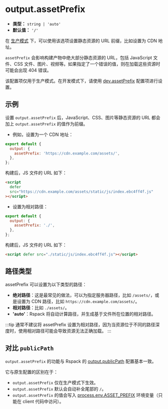 # output.assetPrefix

- **类型：** `string | 'auto'`
- **默认值：** `'/'`

在 [生产模式](/config/mode) 下，可以使用该选项设置静态资源的 URL 前缀，比如设置为 CDN 地址。

`assetPrefix` 会影响构建产物中绝大部分静态资源的 URL，包括 JavaScript 文件、CSS 文件、图片、视频等。如果指定了一个错误的值，则在加载这些资源时可能会出现 404 错误。

该配置项仅用于生产模式。在开发模式下，请使用 [dev.assetPrefix](/config/dev/asset-prefix) 配置项进行设置。

## 示例

设置 `output.assetPrefix` 后，JavaScript、CSS、图片等静态资源的 URL 都会加上 `output.assetPrefix` 的值作为前缀。

- 例如，设置为一个 CDN 地址：

```js
export default {
  output: {
    assetPrefix: 'https://cdn.example.com/assets/',
  },
};
```

构建后，JS 文件的 URL 如下：

```html
<script
  defer
  src="https://cdn.example.com/assets/static/js/index.ebc4ff4f.js"
></script>
```

- 设置为相对路径：

```js
export default {
  output: {
    assetPrefix: './',
  },
};
```

构建后，JS 文件的 URL 如下：

```html
<script defer src="./static/js/index.ebc4ff4f.js"></script>
```

## 路径类型

assetPrefix 可以设置为以下类型的路径：

- **绝对路径**：这是最常见的做法，可以为指定服务器路径，比如 `/assets/`，或是设置为 CDN 路径，比如 `https://cdn.example.com/assets/`。
- **相对路径**：比如 `./assets/`。
- **'auto'**：Rspack 将自动计算路径，并生成基于文件所在位置的相对路径。

:::tip
通常不建议将 assetPrefix 设置为相对路径，因为当资源位于不同的路径深度时，使用相对路径可能会导致资源无法正确加载。
:::

## 对比 `publicPath`

`output.assetPrefix` 的功能与 Rspack 的 [output.publicPath](https://rspack.dev/zh/config/output#outputpublicpath) 配置基本一致。

它与原生配置的区别在于：

- `output.assetPrefix` 仅在生产模式下生效。
- `output.assetPrefix` 默认会自动补全尾部的 `/`。
- `output.assetPrefix` 的值会写入 [process.env.ASSET_PREFIX](/guide/advanced/env-vars#processenvasset_prefix) 环境变量（只能在 client 代码中访问）。
